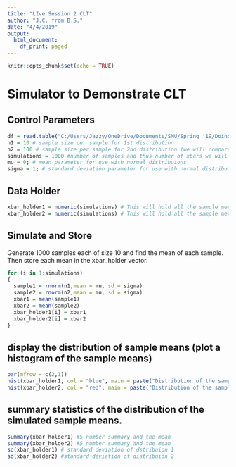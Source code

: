 ```yaml
---
title: "LIve Session 2 CLT"
author: "J.C. from B.S."
date: "4/4/2019"
output:
  html_document:
    df_print: paged
---
```


```r
knitr::opts_chunk$set(echo = TRUE)
```

# Simulator to Demonstrate CLT

## Control Parameters
```r
df = read.table("C:/Users/Jazzy/OneDrive/Documents/SMU/Spring '19/Doing Data Science/Unit 5/yob2016.txt",stringsAsFactors = FALSE,header = FALSE,sep = ";")
n1 = 10 # sample size per sample for 1st distribution
n2 = 100 # sample size per sample for 2nd distribution (we will compare these distribuions) 
simulations = 1000 #number of samples and thus number of xbars we will generate.  
mu = 0; # mean parameter for use with normal distribuions
sigma = 1; # standard deviation parameter for use with normal distribuions
```

## Data Holder
```r
xbar_holder1 = numeric(simulations) # This will hold all the sample means for the first distribution.
xbar_holder2 = numeric(simulations) # This will hold all the sample means for the second distribution.
```

## Simulate and Store
Generate 1000 samples each of size 10 and find the mean of each sample.  Then store each mean in the xbar_holder vector.

```r
for (i in 1:simulations)
{ 
  sample1 = rnorm(n1,mean = mu, sd = sigma)
  sample2 = rnorm(n2,mean = mu, sd = sigma)
  xbar1 = mean(sample1)
  xbar2 = mean(sample2)
  xbar_holder1[i] = xbar1
  xbar_holder2[i] = xbar2
}
```

## display the distribution of sample means (plot a histogram of the sample means)
```r
par(mfrow = c(2,1))
hist(xbar_holder1, col = "blue", main = paste("Distribution of the sample mean: n = ", n1), xlab = "Dist 1 Sample Means", xlim = c(-1,1))
hist(xbar_holder2, col = "red", main = paste("Distribution of the sample mean: n = ", n2), xlab = "Dist 2 Sample Means", xlim = c(-1,1))
```

## summary statistics of the distribution of the simulated sample means. 
```r
summary(xbar_holder1) #5 number summary and the mean
summary(xbar_holder2) #5 number summary and the mean
sd(xbar_holder1) # standard deviation of dstribuion 1
sd(xbar_holder2) #standard deviation of distribuion 2

```


